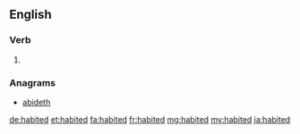 ==English==

===Verb===
{{head|en|verb form}}

# {{en-past of|habit}}

===Anagrams===
* [[abideth#English|abideth]]

[[de:habited]]
[[et:habited]]
[[fa:habited]]
[[fr:habited]]
[[mg:habited]]
[[my:habited]]
[[ja:habited]]